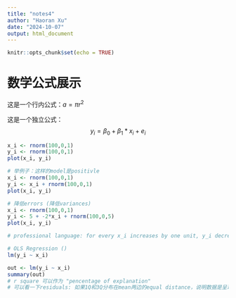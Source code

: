 ```yaml
---
title: "notes4"
author: "Haoran Xu"
date: "2024-10-07"
output: html_document
---
```


```r
knitr::opts_chunk$set(echo = TRUE)
```

# 数学公式展示

这是一个行内公式：$a = \pi r^2$

这是一个独立公式：
$$ y_i = \beta_0 + \beta_1*x_i + e_i $$

```r
x_i <- rnorm(100,0,1)
y_i <- rnorm(100,0,1)
plot(x_i, y_i)

# 举例子：这样的model是positivle 
x_i <- rnorm(100,0,1)
y_i <- x_i + rnorm(100,0,1)
plot(x_i, y_i)

# 降低errors (降低variances)
x_i <- rnorm(100,0,1)
y_i <- 5 + -2*x_i + rnorm(100,0,5)
plot(x_i, y_i)

# professional language: for every x_i increases by one unit, y_i decreases two units. (negative association)d

# OLS Regression ()
lm(y_i ~ x_i)

out <- lm(y_i ~ x_i)
summary(out) 
# r square 可以作为 "pencentage of explanation"
# 可以看一下residuals: 如果1Q和3Q分布在mean两边的equal distance，说明数据是呈现normal distribution
```
